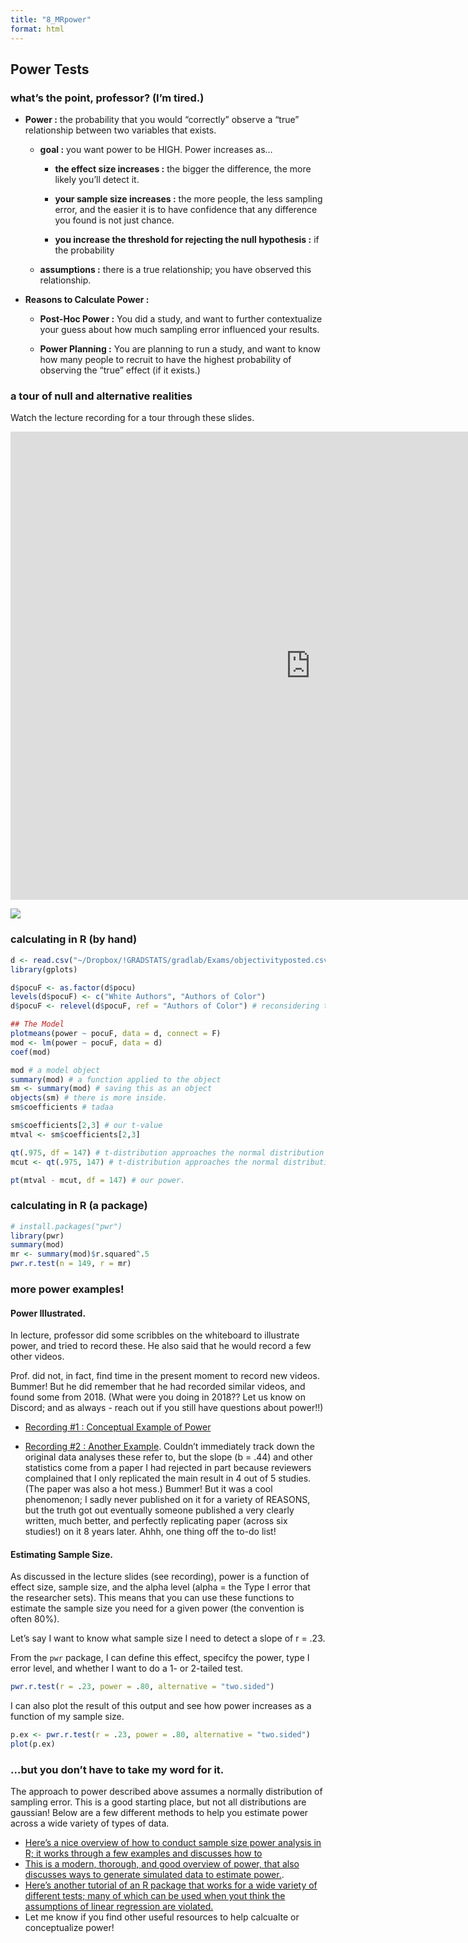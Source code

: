 ```yaml
---
title: "8_MRpower"
format: html
---
```


## Power Tests

### what's the point, professor? (I'm tired.)

-   **Power :** the probability that you would "correctly" observe a "true" relationship between two variables that exists.

    -   **goal :** you want power to be HIGH. Power increases as...

        -   **the effect size increases :** the bigger the difference, the more likely you'll detect it.

        -   **your sample size increases :** the more people, the less sampling error, and the easier it is to have confidence that any difference you found is not just chance.

        -   **you increase the threshold for rejecting the null hypothesis :** if the probability

    -   **assumptions :** there is a true relationship; you have observed this relationship.

-   **Reasons to Calculate Power :**

    -   **Post-Hoc Power :** You did a study, and want to further contextualize your guess about how much sampling error influenced your results.

    -   **Power Planning :** You are planning to run a study, and want to know how many people to recruit to have the highest probability of observing the "true" effect (if it exists.)

### a tour of null and alternative realities

Watch the lecture recording for a tour through these slides.

```{=html}
<iframe src="https://docs.google.com/presentation/d/e/2PACX-1vQMiQVIgG2WPl7t45rAYtUhrU1wnPNOxxeKX3zIj1eiMmN8M6nkEotx6sjDTECvRFwF4IzV5C30w-N5/embed?" frameborder="0" width="960" height="749" allowfullscreen="true" mozallowfullscreen="true" webkitallowfullscreen="true"></iframe>
```

![](images/clipboard-3964039536.png)

### calculating in R (by hand)

```r
d <- read.csv("~/Dropbox/!GRADSTATS/gradlab/Exams/objectivityposted.csv", stringsAsFactors = T)
library(gplots)

d$pocuF <- as.factor(d$pocu)
levels(d$pocuF) <- c("White Authors", "Authors of Color")
d$pocuF <- relevel(d$pocuF, ref = "Authors of Color") # reconsidering the reference group!!

## The Model
plotmeans(power ~ pocuF, data = d, connect = F)
mod <- lm(power ~ pocuF, data = d)
coef(mod)

mod # a model object
summary(mod) # a function applied to the object
sm <- summary(mod) # saving this as an object
objects(sm) # there is more inside.
sm$coefficients # tadaa

sm$coefficients[2,3] # our t-value
mtval <- sm$coefficients[2,3]

qt(.975, df = 147) # t-distribution approaches the normal distribution (with a 95% Interval cutoff of 1.96....) but we are not quite there.
mcut <- qt(.975, 147) # t-distribution approaches the normal distribution (with a 95% Interval cutoff of 1.96....) but we are not quite there.

pt(mtval - mcut, df = 147) # our power.
```

### calculating in R (a package)

```r
# install.packages("pwr")
library(pwr)
summary(mod)
mr <- summary(mod)$r.squared^.5
pwr.r.test(n = 149, r = mr)
```

### more power examples!

#### Power Illustrated.

In lecture, professor did some scribbles on the whiteboard to illustrate power, and tried to record these. He also said that he would record a few other videos.

Prof. did not, in fact, find time in the present moment to record new videos. Bummer! But he did remember that he had recorded similar videos, and found some from 2018. (What were you doing in 2018?? Let us know on Discord; and as always - reach out if you still have questions about power!!)

-   [Recording #1 : Conceptual Example of Power](https://www.loom.com/share/f393327465f54f3cbf5bbe8c349e3a2e?sid=45f72b59-894e-4d8d-a977-254d6e52f5c4)

-   [Recording #2 : Another Example](https://www.loom.com/share/62440c2754cd4874a22ef2f00618eaff). Couldn't immediately track down the original data analyses these refer to, but the slope (b = .44) and other statistics come from a paper I had rejected in part because reviewers complained that I only replicated the main result in 4 out of 5 studies. (The paper was also a hot mess.) Bummer! But it was a cool phenomenon; I sadly never published on it for a variety of REASONS, but the truth got out eventually someone published a very clearly written, much better, and perfectly replicating paper (across six studies!) on it 8 years later. Ahhh, one thing off the to-do list!

#### Estimating Sample Size.

As discussed in the lecture slides (see recording), power is a function of effect size, sample size, and the alpha level (alpha = the Type I error that the researcher sets). This means that you can use these functions to estimate the sample size you need for a given power (the convention is often 80%).

Let's say I want to know what sample size I need to detect a slope of r = .23.

From the `pwr` package, I can define this effect, specifcy the power, type I error level, and whether I want to do a 1- or 2-tailed test.

```r
pwr.r.test(r = .23, power = .80, alternative = "two.sided")
```

I can also plot the result of this output and see how power increases as a function of my sample size.

```r
p.ex <- pwr.r.test(r = .23, power = .80, alternative = "two.sided")
plot(p.ex)
```

### ...but you don't have to take my word for it.

The approach to power described above assumes a normally distribution of sampling error. This is a good starting place, but not all distributions are gaussian! Below are a few different methods to help you estimate power across a wide variety of types of data.

-   [Here's a nice overview of how to conduct sample size power analysis in R; it works through a few examples and discusses how to](https://rpubs.com/mbounthavong/sample_size_power_analysis_R)
-   [This is a modern, thorough, and good overview of power, that also discusses ways to generate simulated data to estimate power.](https://aaroncaldwell.us/SuperpowerBook/introduction-to-power-analysis.html).
-   [Here's another tutorial of an R package that works for a wide variety of different tests; many of which can be used when yout think the assumptions of linear regression are violated.](https://cran.r-project.org/web/packages/pwrss/vignettes/examples.html)
-   Let me know if you find other useful resources to help calcualte or conceptualize power!
